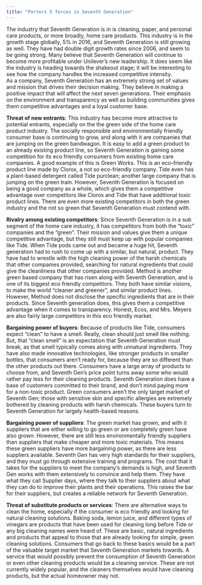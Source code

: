 ```yaml
---
title: "Porters 5 forces in Seventh Generation"
---
```


The industry that Seventh Generation is in is cleaning, paper, and personal care products, or more broadly, home care products. This industry is in the growth stage globally, 5% in 2016, and Seventh Generation is still growing as well. They have had double digit growth rates since 2006, and seem to be going strong. Many believe that Seventh Generation will continue to become more profitable under Unilever’s new leadership. It does seem like the industry is heading towards the shakeout stage; it will be interesting to see how the company handles the increased competitive intensity.  
As a company, Seventh Generation has an extremely strong set of values and mission that drives their decision making. They believe in making a positive impact that will affect the next seven generations. Their emphasis on the environment and transparency as well as building communities gives them competitive advantages and a loyal customer base.  



**Threat of new entrants**:
This industry has become more attractive to potential entrants, especially on the the green side of the home care product industry. The socially responsible and environmentally friendly consumer base is continuing to grow, and along with it are companies that are jumping on the green bandwagon. It is easy to add a green product to an already existing product line, so Seventh Generation is gaining some competition for its eco friendly consumers from existing home care companies. A good example of this is Green Works. This is an eco-friendly product line made by Clorox, a not so eco-friendly company. Tide even has a plant-based detergent called Tide purclean; another large company that is jumping on the green train. However, Seventh Generation is focused on being a good company as a whole, which gives them a competitive advantage over competitors like Clorox and Tide that have additional toxic product lines.  There are even more existing competitors in both the green industry and the not so green that Seventh Generation must contend with. 

**Rivalry among existing competitors**:
Since Seventh Generation is in a sub segment of the home care industry, it has competitors from both the “toxic” companies and the “green”. Their mission and values give them a unique competitive advantage, but they still must keep up with popular companies like Tide. When Tide pods came out and became a huge hit, Seventh generation had to rush to come up with a similar, but natural, product. They have had to wrestle with the high cleaning power of the harsh chemicals that other companies provided, searching for natural ingredients that could give the cleanliness that other companies provided. 
 Method is another green based company that has risen along with Seventh Generation, and is one of its biggest eco friendly competitors. They both have similar visions, to make the world “cleaner and greener”, and similar product lines. However, Method does not disclose the specific ingredients that are in their products. Since Seventh generation does, this gives them a competitive advantage when it comes to transparency.  Honest, Ecos, and Mrs. Meyers are also fairly large competitors in this eco friendly market. 
 
**Bargaining power of buyers**:
Because of products like Tide, consumers expect “clean” to have a smell. Really, clean should just smell like nothing. But, that “clean smell” is an expectation that Seventh Generation must break, as that smell typically comes along with unnatural ingredients. They have also made innovative technologies, like stronger products in smaller bottles, that consumers aren't ready for, because they are so different than the other products out there.  Consumers have a large array of products to choose from, and Seventh Gen’s price point turns away some who would rather pay less for their cleaning products. Seventh Generation does have a base of customers committed to their brand, and don't mind paying more for a non-toxic product. Green consumers aren't the only target market of Seventh Gen; those with sensitive skin and specific allergies are extremely bothered by cleaning products with harsh chemicals. These buyers turn to Seventh Generation for largely health-based reasons.   

**Bargaining power of suppliers**:
	The green market has grown, and with it suppliers that are either willing to go green or are completely green have also grown. However, there are still less environmentally friendly suppliers than suppliers that make cheaper and more toxic materials. This means these green suppliers have more bargaining power, as there are less suppliers available. Seventh Gen has very high standards for their suppliers, and they must go through extensive training and programs. The cost that it takes for the suppliers to meet the company’s demands is high, and Seventh Gen works with them extensively to convince and help them. They have what they call Supplier days, where they talk to their suppliers about what they can do to improve their plants and their operations. This raises the bar for their suppliers, but creates a reliable network for Seventh Generation. 

**Threat of substitute products or services**:
There are alternative ways to clean the home, especially if the consumer is eco friendly and looking for natural cleaning solutions. Baking soda, lemon juice, and different types of vinegars are products that have been used for cleaning long before Tide or any big cleaning names were heard of. These are basic, natural ingredients and products that appeal to those that are already looking for simple, green cleaning solutions. Consumers that go back to these basics would be a part of the valuable target market that Seventh Generation markets towards. A service that would possibly prevent the consumption of Seventh Generation or even other cleaning products would be a cleaning service. These are not currently widely popular, and the cleaners themselves would have cleaning products, but the actual homeowner may not. 
